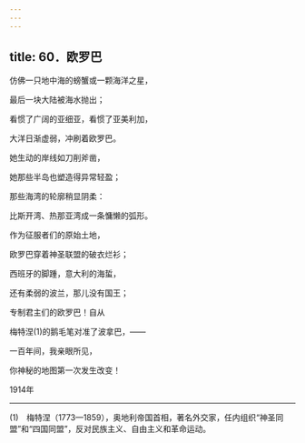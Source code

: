 ```yaml
---
---
---
```

title: 60．欧罗巴
---




仿佛一只地中海的螃蟹或一颗海洋之星，

最后一块大陆被海水抛出；

看惯了广阔的亚细亚，看惯了亚美利加，

大洋日渐虚弱，冲刷着欧罗巴。

她生动的岸线如刀削斧凿，

她那些半岛也塑造得异常轻盈；

那些海湾的轮廓稍显阴柔：

比斯开湾、热那亚湾成一条慵懒的弧形。

作为征服者们的原始土地，

欧罗巴穿着神圣联盟的破衣烂衫；

西班牙的脚踵，意大利的海蜇，

还有柔弱的波兰，那儿没有国王；

专制君主们的欧罗巴！自从

梅特涅(1)的鹅毛笔对准了波拿巴，——

一百年间，我亲眼所见，

你神秘的地图第一次发生改变！

1914年



* * *



(1)　梅特涅（1773—1859），奥地利帝国首相，著名外交家，任内组织“神圣同盟”和“四国同盟”，反对民族主义、自由主义和革命运动。